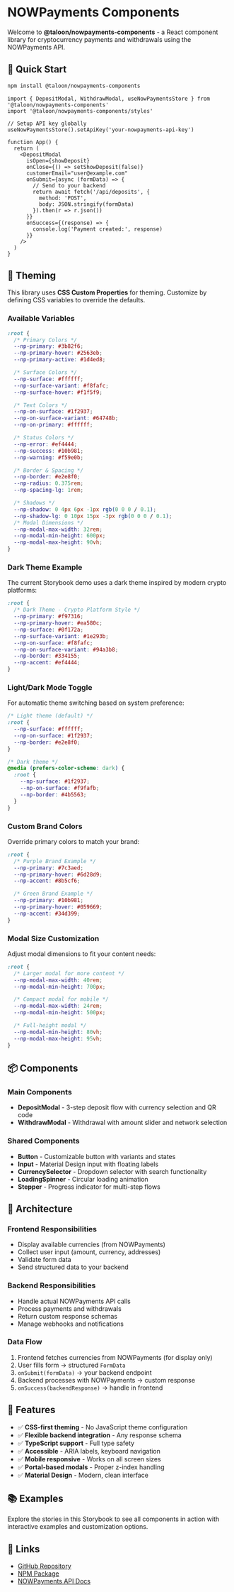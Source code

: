 
<Meta title="Introduction" />

# NOWPayments Components

Welcome to **@taloon/nowpayments-components** - a React component library for cryptocurrency payments and withdrawals using the NOWPayments API.

## 🚀 Quick Start

```bash
npm install @taloon/nowpayments-components
```

```tsx
import { DepositModal, WithdrawModal, useNowPaymentsStore } from '@taloon/nowpayments-components'
import '@taloon/nowpayments-components/styles'

// Setup API key globally
useNowPaymentsStore().setApiKey('your-nowpayments-api-key')

function App() {
  return (
    <DepositModal
      isOpen={showDeposit}
      onClose={() => setShowDeposit(false)}
      customerEmail="user@example.com"
      onSubmit={async (formData) => {
        // Send to your backend
        return await fetch('/api/deposits', {
          method: 'POST',
          body: JSON.stringify(formData)
        }).then(r => r.json())
      }}
      onSuccess={(response) => {
        console.log('Payment created:', response)
      }}
    />
  )
}
```

## 🎨 Theming

This library uses **CSS Custom Properties** for theming. Customize by defining CSS variables to override the defaults.

### Available Variables

```css
:root {
  /* Primary Colors */
  --np-primary: #3b82f6;
  --np-primary-hover: #2563eb;
  --np-primary-active: #1d4ed8;

  /* Surface Colors */
  --np-surface: #ffffff;
  --np-surface-variant: #f8fafc;
  --np-surface-hover: #f1f5f9;

  /* Text Colors */
  --np-on-surface: #1f2937;
  --np-on-surface-variant: #64748b;
  --np-on-primary: #ffffff;

  /* Status Colors */
  --np-error: #ef4444;
  --np-success: #10b981;
  --np-warning: #f59e0b;

  /* Border & Spacing */
  --np-border: #e2e8f0;
  --np-radius: 0.375rem;
  --np-spacing-lg: 1rem;

  /* Shadows */
  --np-shadow: 0 4px 6px -1px rgb(0 0 0 / 0.1);
  --np-shadow-lg: 0 10px 15px -3px rgb(0 0 0 / 0.1);
  /* Modal Dimensions */
  --np-modal-max-width: 32rem;
  --np-modal-min-height: 600px;
  --np-modal-max-height: 90vh;
}
```

### Dark Theme Example

The current Storybook demo uses a dark theme inspired by modern crypto platforms:

```css
:root {
  /* Dark Theme - Crypto Platform Style */
  --np-primary: #f97316;
  --np-primary-hover: #ea580c;
  --np-surface: #0f172a;
  --np-surface-variant: #1e293b;
  --np-on-surface: #f8fafc;
  --np-on-surface-variant: #94a3b8;
  --np-border: #334155;
  --np-accent: #ef4444;
}
```

### Light/Dark Mode Toggle

For automatic theme switching based on system preference:

```css
/* Light theme (default) */
:root {
  --np-surface: #ffffff;
  --np-on-surface: #1f2937;
  --np-border: #e2e8f0;
}

/* Dark theme */
@media (prefers-color-scheme: dark) {
  :root {
    --np-surface: #1f2937;
    --np-on-surface: #f9fafb;
    --np-border: #4b5563;
  }
}
```

### Custom Brand Colors

Override primary colors to match your brand:

```css
:root {
  /* Purple Brand Example */
  --np-primary: #7c3aed;
  --np-primary-hover: #6d28d9;
  --np-accent: #8b5cf6;

  /* Green Brand Example */
  --np-primary: #10b981;
  --np-primary-hover: #059669;
  --np-accent: #34d399;
}
```

### Modal Size Customization

Adjust modal dimensions to fit your content needs:

```css
:root {
  /* Larger modal for more content */
  --np-modal-max-width: 40rem;
  --np-modal-min-height: 700px;

  /* Compact modal for mobile */
  --np-modal-max-width: 24rem;
  --np-modal-min-height: 500px;

  /* Full-height modal */
  --np-modal-min-height: 80vh;
  --np-modal-max-height: 95vh;
}
```

## 📦 Components

### Main Components
- **DepositModal** - 3-step deposit flow with currency selection and QR code
- **WithdrawModal** - Withdrawal with amount slider and network selection

### Shared Components
- **Button** - Customizable button with variants and states
- **Input** - Material Design input with floating labels
- **CurrencySelector** - Dropdown selector with search functionality
- **LoadingSpinner** - Circular loading animation
- **Stepper** - Progress indicator for multi-step flows

## 🔧 Architecture

### Frontend Responsibilities
- Display available currencies (from NOWPayments)
- Collect user input (amount, currency, addresses)
- Validate form data
- Send structured data to your backend

### Backend Responsibilities
- Handle actual NOWPayments API calls
- Process payments and withdrawals
- Return custom response schemas
- Manage webhooks and notifications

### Data Flow
1. Frontend fetches currencies from NOWPayments (for display only)
2. User fills form → structured `FormData`
3. `onSubmit(formData)` → your backend endpoint
4. Backend processes with NOWPayments → custom response
5. `onSuccess(backendResponse)` → handle in frontend

## 🎯 Features

- ✅ **CSS-first theming** - No JavaScript theme configuration
- ✅ **Flexible backend integration** - Any response schema
- ✅ **TypeScript support** - Full type safety
- ✅ **Accessible** - ARIA labels, keyboard navigation
- ✅ **Mobile responsive** - Works on all screen sizes
- ✅ **Portal-based modals** - Proper z-index handling
- ✅ **Material Design** - Modern, clean interface

## 📚 Examples

Explore the stories in this Storybook to see all components in action with interactive examples and customization options.

## 🔗 Links

- [GitHub Repository](https://github.com/taloon/nowpayments-components)
- [NPM Package](https://www.npmjs.com/package/@taloon/nowpayments-components)
- [NOWPayments API Docs](https://nowpayments.io/api/)